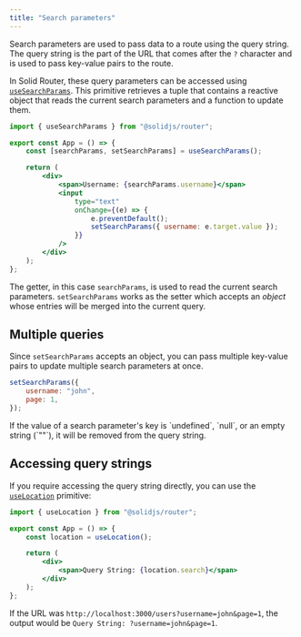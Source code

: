 ```yaml
---
title: "Search parameters"
---
```


Search parameters are used to pass data to a route using the query string.
The query string is the part of the URL that comes after the `?` character and is used to pass key-value pairs to the route.

In Solid Router, these query parameters can be accessed using [`useSearchParams`](/solid-router/reference/primitives/use-search-params).
This primitive retrieves a tuple that contains a reactive object that reads the current search parameters and a function to update them.

```jsx {4}
import { useSearchParams } from "@solidjs/router";

export const App = () => {
	const [searchParams, setSearchParams] = useSearchParams();

	return (
		<div>
			<span>Username: {searchParams.username}</span>
			<input
				type="text"
				onChange={(e) => {
					e.preventDefault();
					setSearchParams({ username: e.target.value });
				}}
			/>
		</div>
	);
};
```

The getter, in this case `searchParams`, is used to read the current search parameters.
`setSearchParams` works as the setter which accepts an _object_ whose entries will be merged into the current query.

## Multiple queries

Since `setSearchParams` accepts an object, you can pass multiple key-value pairs to update multiple search parameters at once.

```jsx
setSearchParams({
	username: "john",
	page: 1,
});
```

<Callout title="Empty or null values">
	If the value of a search parameter's key is `undefined`, `null`, or an empty
	string (`""`), it will be removed from the query string.
</Callout>

## Accessing query strings

If you require accessing the query string directly, you can use the [`useLocation`](/solid-router/reference/primitives/use-location) primitive:

```jsx
import { useLocation } from "@solidjs/router";

export const App = () => {
	const location = useLocation();

	return (
		<div>
			<span>Query String: {location.search}</span>
		</div>
	);
};
```

If the URL was `http://localhost:3000/users?username=john&page=1`, the output would be `Query String: ?username=john&page=1`.
